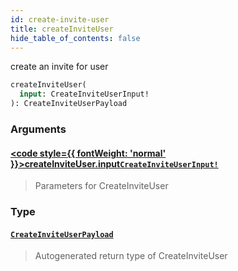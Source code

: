 ```yaml
---
id: create-invite-user
title: createInviteUser
hide_table_of_contents: false
---
```








create an invite for user

```graphql
createInviteUser(
  input: CreateInviteUserInput!
): CreateInviteUserPayload
```


### Arguments

#### [<code style={{ fontWeight: 'normal' }}>createInviteUser.<b>input</b></code>](#)<Bullet />[`CreateInviteUserInput!`](/api/graphql/documentation/inputs/create-invite-user-input) <Badge class="secondary" text="non-null"/> <Badge class="secondary" text="input"/>
> Parameters for CreateInviteUser
> 

### Type

#### [`CreateInviteUserPayload`](/api/graphql/documentation/objects/create-invite-user-payload) <Badge class="secondary" text="object"/>
> Autogenerated return type of CreateInviteUser
> 





